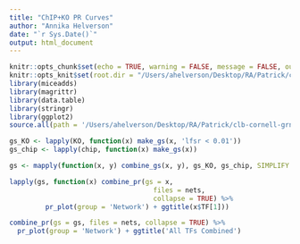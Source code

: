 ```yaml
---
title: "ChIP+KO PR Curves"
author: "Annika Helverson"
date: "`r Sys.Date()`"
output: html_document
---
```


```r
knitr::opts_chunk$set(echo = TRUE, warning = FALSE, message = FALSE, out.width = "99%")
knitr::opts_knit$set(root.dir = "/Users/ahelverson/Desktop/RA/Patrick/clb-cornell-grn/")
library(miceadds)
library(magrittr)
library(data.table)
library(stringr)
library(ggplot2)
source.all(path = '/Users/ahelverson/Desktop/RA/Patrick/clb-cornell-grn/R')
```


```r
gs_KO <- lapply(KO, function(x) make_gs(x, 'lfsr < 0.01'))
gs_chip <- lapply(chip, function(x) make_gs(x))

gs <- mapply(function(x, y) combine_gs(x, y), gs_KO, gs_chip, SIMPLIFY = FALSE)

lapply(gs, function(x) combine_pr(gs = x, 
                                    files = nets,
                                    collapse = TRUE) %>% 
         pr_plot(group = 'Network') + ggtitle(x$TF[1]))

combine_pr(gs = gs, files = nets, collapse = TRUE) %>%
  pr_plot(group = 'Network') + ggtitle('All TFs Combined')
```
